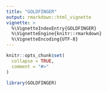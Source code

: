 ```yaml
---
title: "GOLDFINGER"
output: rmarkdown::html_vignette
vignette: >
  %\VignetteIndexEntry{GOLDFINGER}
  %\VignetteEngine{knitr::rmarkdown}
  %\VignetteEncoding{UTF-8}
---
```


```r
knitr::opts_chunk$set(
  collapse = TRUE,
  comment = "#>"
)
```

```r
library(GOLDFINGER)
```
